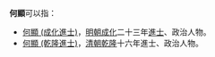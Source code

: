 '''何顯'''可以指：
* [[何顯_(成化進士)|何顯 (成化進士)]]，[[明朝|明朝]][[成化|成化]]二十三年[[進士|進士]]、政治人物。
* [[何顯_(乾隆進士)|何顯 (乾隆進士)]]，[[清朝|清朝]][[乾隆|乾隆]]十六年進士、政治人物。
{{disambig}}